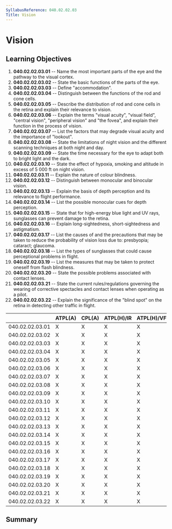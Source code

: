 ```yaml
---
SyllabusReference: 040.02.02.03
Title: Vision
---
```


# Vision

## Learning Objectives

1.  **040.02.02.03.01** -- Name the most important parts of the eye and the
    pathway to the visual cortex.
2.  **040.02.02.03.02** -- State the basic functions of the parts of the eye.
3.  **040.02.02.03.03** -- Define "accommodation".
4.  **040.02.02.03.04** -- Distinguish between the functions of the rod and cone
    cells.
5.  **040.02.02.03.05** -- Describe the distribution of rod and cone cells in the
    retina and explain their relevance to vision.
6.  **040.02.02.03.06** -- Explain the terms "visual acuity", "visual field",
    "central vision", "peripheral vision" and "the fovea", and explain their
    function in the process of vision.
7.  **040.02.02.03.07** -- List the factors that may degrade visual acuity and
    the importance of "lookout".
8.  **040.02.02.03.08** -- State the limitations of night vision and the
    different scanning techniques at both night and day.
9.  **040.02.02.03.09** -- State the time necessary for the eye to adapt both to
    bright light and the dark.
10. **040.02.02.03.10** -- State the effect of hypoxia, smoking and altitude in
    excess of 5 000 ft on night vision.
11. **040.02.02.03.11** -- Explain the nature of colour blindness.
12. **040.02.02.03.12** -- Distinguish between monocular and binocular vision.
13. **040.02.02.03.13** -- Explain the basis of depth perception and its
    relevance to flight performance.
14. **040.02.02.03.14** -- List the possible monocular cues for depth
    perception.
15. **040.02.02.03.15** -- State that for high-energy blue light and UV rays,
    sunglasses can prevent damage to the retina.
16. **040.02.02.03.16** -- Explain long-sightedness, short-sightedness and
    astigmatism.
17. **040.02.02.03.17** -- List the causes of and the precautions that may be
    taken to reduce the probability of vision loss due to: presbyopia; cataract;
    glaucoma.
18. **040.02.02.03.18** -- List the types of sunglasses that could cause
    perceptional problems in flight.
19. **040.02.02.03.19** -- List the measures that may be taken to protect
    oneself from flash blindness.
20. **040.02.02.03.20** -- State the possible problems associated with contact
    lenses.
21. **040.02.02.03.21** -- State the current rules/regulations governing the
    wearing of corrective spectacles and contact lenses when operating as a
    pilot.
22. **040.02.02.03.22** -- Explain the significance of the "blind spot" on the
    retina in detecting other traffic in flight.

|                 | ATPL(A) | CPL(A) | ATPL(H)/IR | ATPL(H)/VFR | CPL(H) | IR  | CBIR(A) |
| --------------- | ------- | ------ | ---------- | ----------- | ------ | --- | ------- |
| 040.02.02.03.01 | X       | X      | X          | X           | X      |     |         |
| 040.02.02.03.02 | X       | X      | X          | X           | X      | X   |         |
| 040.02.02.03.03 | X       | X      | X          | X           | X      | X   |         |
| 040.02.02.03.04 | X       | X      | X          | X           | X      | X   |         |
| 040.02.02.03.05 | X       | X      | X          | X           | X      | X   |         |
| 040.02.02.03.06 | X       | X      | X          | X           | X      | X   |         |
| 040.02.02.03.07 | X       | X      | X          | X           | X      | X   |         |
| 040.02.02.03.08 | X       | X      | X          | X           | X      | X   |         |
| 040.02.02.03.09 | X       | X      | X          | X           | X      | X   |         |
| 040.02.02.03.10 | X       | X      | X          | X           | X      | X   |         |
| 040.02.02.03.11 | X       | X      | X          | X           | X      | X   |         |
| 040.02.02.03.12 | X       | X      | X          | X           | X      | X   |         |
| 040.02.02.03.13 | X       | X      | X          | X           | X      | X   |         |
| 040.02.02.03.14 | X       | X      | X          | X           | X      | X   |         |
| 040.02.02.03.15 | X       | X      | X          | X           | X      | X   |         |
| 040.02.02.03.16 | X       | X      | X          | X           | X      | X   |         |
| 040.02.02.03.17 | X       | X      | X          | X           | X      | X   |         |
| 040.02.02.03.18 | X       | X      | X          | X           | X      | X   |         |
| 040.02.02.03.19 | X       | X      | X          | X           | X      | X   |         |
| 040.02.02.03.20 | X       | X      | X          | X           | X      | X   |         |
| 040.02.02.03.21 | X       | X      | X          | X           | X      | X   |         |
| 040.02.02.03.22 | X       | X      | X          | X           | X      | X   |         |

## Summary
